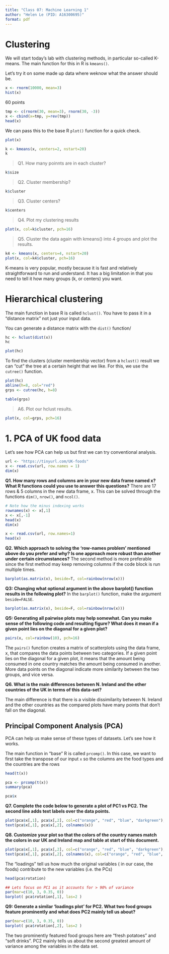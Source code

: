 ```yaml
---
title: "Class 07: Machine Learning 1"
author: "Helen Le (PID: A16300695)"
format: pdf
---
```


# Clustering

We will start today's lab with clustering methods, in particular so-called K-means. The main function for this in R is `kmeans()`.

Let's try it on some made up data where weknow what the answer should be.

```r
x <- rnorm(10000, mean=3)
hist(x)
```

60 points
```r
tmp <- c(rnorm(30, mean=3), rnorm(30, -3))
x <- cbind(x=tmp, y=rev(tmp))
head(x)
```

We can pass this to the base R `plot()` function for a quick check.
```r
plot(x)
```

```r
k <- kmeans(x, centers=2, nstart=20)
k
```

> Q1. How many poinnts are in each cluster?

```r
k$size
```

> Q2. Cluster membership?

```r
k$cluster
```

> Q3. Cluster centers?

```r
k$centers
```

> Q4. Plot my clustering results

```r
plot(x, col=k$cluster, pch=16)
```

> Q5. Cluster the data again with kmeans() into 4 groups and plot the results.

```r
k4 <- kmeans(x, centers=4, nstart=20)
plot(x, col=k4$cluster, pch=16)
```

K-means is very popular, mostly because it is fast and relatively straightforward to run and understand. It has a big limitation in that you need to tell it how many groups (k, or centers) you want.

# Hierarchical clustering

The main function in base R is called `hclust()`. You have to pass it in a "distance matrix" not just your input data.

You can generate a distance matrix with the `dist()` function/

```r
hc <- hclust(dist(x))
hc
```

```r
plot(hc)
```

To find the clusters (cluster membership vector) from a `hclust()` result we can "cut" the tree at a certain height that we like. For this, we use the `cutree()` function.

```r
plot(hc)
abline(h=8, col="red")
grps <- cutree(hc, h=8)
```

```r
table(grps)
```

> A6. Plot our hclust results.

```r
plot(x, col=grps, pch=16)
```

# 1. PCA of UK food data

Let's see how PCA can help us but first we can try conventional analysis.

```r
url <- "https://tinyurl.com/UK-foods"
x <- read.csv(url, row.names = 1)
dim(x)
```

**Q1. How many rows and columns are in your new data frame named x? What R functions could you use to answer this questions?**
There are 17 rows & 5 columns in the new data frame, x. This can be solved through the functions `dim()`, `nrow()`, and `ncol()`.

```r
# Note how the minus indexing works
rownames(x) <- x[,1]
x <- x[,-1]
head(x)
dim(x)
```

```r
x <- read.csv(url, row.names=1)
head(x)
```

**Q2. Which approach to solving the ‘row-names problem’ mentioned above do you prefer and why? Is one approach more robust than another under certain circumstances?**
The second method is more preferable since the first method may keep removing columns if the code block is run multiple times.

```r
barplot(as.matrix(x), beside=T, col=rainbow(nrow(x)))
```

**Q3: Changing what optional argument in the above barplot() function results in the following plot?**
In the `barplot()` function, make the argument `beside=FALSE`.
```r
barplot(as.matrix(x), beside=F, col=rainbow(nrow(x)))
```

**Q5: Generating all pairwise plots may help somewhat. Can you make sense of the following code and resulting figure? What does it mean if a given point lies on the diagonal for a given plot?**
```r
pairs(x, col=rainbow(10), pch=16)
```

The `pairs()` function creates a matrix of scatterplots using the data frame, x, that compares the data points between two categories. If a given point lies on the diagonal for a given plot, it means that the amount being consumed in one country matches the amount being consumed in another. More data points on the diagonal indicate more similarity between the two groups, and vice versa.

**Q6. What is the main differences between N. Ireland and the other countries of the UK in terms of this data-set?**

The main difference is that there is a visible dissimilarity between N. Ireland and the other countries as the compared plots have many points that don't fall on the diagonal.

## Principal Component Analysis (PCA)

PCA can help us make sense of these types of datasets. Let's see how it works.

The main function in "base" R is called `prcomp()`. In this case, we want to first take the transpose of our input `x` so the columns are the food types  and the countries are the rows

```r
head(t(x))
```

```r
pca <- prcomp(t(x))
summary(pca)
```

```r
pca$x
```
**Q7. Complete the code below to generate a plot of PC1 vs PC2. The second line adds text labels over the data points.**

```r
plot(pca$x[,1], pca$x[,2], col=c("orange", "red", "blue", "darkgreen"), pch=16, xlab="PC1", ylab="PC2", xlim=c(-270,500))
text(pca$x[,1], pca$x[,2], colnames(x))
```

**Q8. Customize your plot so that the colors of the country names match the colors in our UK and Ireland map and table at start of this document.**
```r
plot(pca$x[,1], pca$x[,2], col=c("orange", "red", "blue", "darkgreen"), pch=16, xlab="PC1", ylab="PC2", xlim=c(-270,500))
text(pca$x[,1], pca$x[,2], colnames(x), col=c("orange", "red", "blue", "darkgreen"))
```


The "loadings" tell us how much the original variables ( in our case, the foods) contribute to the new variables (i.e. the PCs)
```r
head(pca$rotation)

## Lets focus on PC1 as it accounts for > 90% of variance 
par(mar=c(10, 3, 0.35, 0))
barplot( pca$rotation[,1], las=2 )
```

**Q9: Generate a similar ‘loadings plot’ for PC2. What two food groups feature prominently and what does PC2 mainly tell us about?**

```r
par(mar=c(10, 3, 0.35, 0))
barplot( pca$rotation[,2], las=2 )
```

The two prominently featured food groups here are "fresh potatoes" and "soft drinks". PC2 mainly tells us about the second greatest amount of variance among the variables in the data set.
